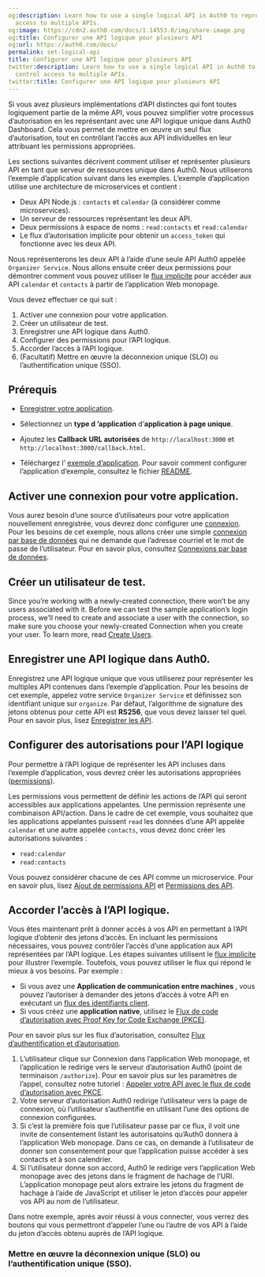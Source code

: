 ```yaml
---
og:description: Learn how to use a single logical API in Auth0 to represent and control
  access to multiple APIs.
og:image: https://cdn2.auth0.com/docs/1.14553.0/img/share-image.png
og:title: Configurer une API logique pour plusieurs API
og:url: https://auth0.com/docs/
permalink: set-logical-api
title: Configurer une API logique pour plusieurs API
twitter:description: Learn how to use a single logical API in Auth0 to represent and
  control access to multiple APIs.
twitter:title: Configurer une API logique pour plusieurs API
---
```


Si vous avez plusieurs implémentations d’API distinctes qui font toutes logiquement partie de la même API, vous pouvez simplifier votre processus d’autorisation en les représentant avec une API logique unique dans Auth0 Dashboard. Cela vous permet de mettre en œuvre un seul flux d’autorisation, tout en contrôlant l’accès aux API individuelles en leur attribuant les permissions appropriées.

Les sections suivantes décrivent comment utiliser et représenter plusieurs API en tant que serveur de ressources unique dans Auth0. Nous utiliserons l’exemple d’application suivant dans les exemples. L’exemple d’application utilise une architecture de microservices et contient :

* Deux API Node.js : `contacts` et `calendar` (à considérer comme microservices).
* Un serveur de ressources représentant les deux API.
* Deux permissions à espace de noms : `read:contacts` et `read:calendar`
* Le flux d’autorisation implicite pour obtenir un `access_token` qui fonctionne avec les deux API.

Nous représenterons les deux API à l’aide d’une seule API Auth0 appelée `Organizer Service`. Nous allons ensuite créer deux permissions pour démontrer comment vous pouvez utiliser le [flux implicite](/login/flows/authorization-code-flow-with-proof-key-for-code-exchange-pkce) pour accéder aux API `calendar` et `contacts` à partir de l’application Web monopage.

Vous devez effectuer ce qui suit :

1. Activer une connexion pour votre application.
2. Créer un utilisateur de test.
3. Enregistrer une API logique dans Auth0.
4. Configurer des permissions pour l’API logique.
5. Accorder l’accès à l’API logique.
6. (Facultatif) Mettre en œuvre la déconnexion unique (SLO) ou l’authentification unique (SSO).

## Prérequis

* [Enregistrer votre application](/get-started/create-apps/single-page-web-apps).

* Sélectionnez un **type d ’application** d’**application à page unique**.
* Ajoutez les **Callback URL autorisées** de `http://localhost:3000` et `http://localhost:3000/callback.html`.
* Téléchargez l’ [exemple d’application](https://github.com/auth0-samples/auth0-api-auth-implicit-sample). Pour savoir comment configurer l’application d’exemple, consultez le fichier [README](https://github.com/auth0-samples/auth0-api-auth-implicit-sample#readme).

## Activer une connexion pour votre application.

Vous aurez besoin d’une source d’utilisateurs pour votre application nouvellement enregistrée, vous devrez donc configurer une [connexion](/connections). Pour les besoins de cet exemple, nous allons créer une simple [connexion par base de données](/connections/database) qui ne demande que l’adresse courriel et le mot de passe de l’utilisateur. Pour en savoir plus, consultez [Connexions par base de données](/applications/set-up-database-connections).

## Créer un utilisateur de test.

Since you’re working with a newly-created connection, there won’t be any users associated with it. Before we can test the sample application’s login process, we’ll need to create and associate a user with the connection, so make sure you choose your newly-created Connection when you create your user. To learn more, read [Create Users](/users/create-users).

## Enregistrer une API logique dans Auth0.

Enregistrez une API logique unique que vous utiliserez pour représenter les multiples API contenues dans l’exemple d’application. Pour les besoins de cet exemple, appelez votre service `Organizer Service` et définissez son identifiant unique sur `organize`. Par défaut, l’algorithme de signature des jetons obtenus pour cette API est **RS256**, que vous devez laisser tel quel. Pour en savoir plus, lisez [Enregistrer les API](/get-started/set-up-apis).

## Configurer des autorisations pour l’API logique

Pour permettre à l’API logique de représenter les API incluses dans l’exemple d’application, vous devrez créer les autorisations appropriées ([permissions](/apis/scopes/api-scopes)).

Les permissions vous permettent de définir les actions de l’API qui seront accessibles aux applications appelantes. Une permission représente une combinaison API/action. Dans le cadre de cet exemple, vous souhaitez que les applications appelantes puissent `read` les données d’une API appelée `calendar` et une autre appelée `contacts`, vous devez donc créer les autorisations suivantes :

* `read:calendar`
* `read:contacts`

Vous pouvez considérer chacune de ces API comme un microservice. Pour en savoir plus, lisez [Ajout de permissions API](/apis/add-api-permissions) et [Permissions des API](/apis/scopes/api-scopes).

## Accorder l’accès à l’API logique.

Vous êtes maintenant prêt à donner accès à vos API en permettant à l’API logique d’obtenir des jetons d’accès. En incluant les permissions nécessaires, vous pouvez contrôler l’accès d’une application aux API représentées par l’API logique. Les étapes suivantes utilisent le [flux implicite](/login/flows/implicit-flow-with-form-post) pour illustrer l’exemple. Toutefois, vous pouvez utiliser le flux qui répond le mieux à vos besoins. Par exemple :

* Si vous avez une **Application de communication entre machines** , vous pouvez l’autoriser à demander des jetons d’accès à votre API en exécutant un [flux des identifiants client](/login/flows/client-credentials-flow).
* Si vous créez une **application native**, utilisez le [Flux de code d’autorisation avec Proof Key for Code Exchange (PKCE)](/login/flows/authorization-code-flow-with-proof-key-for-code-exchange-pkce).

Pour en savoir plus sur les flux d’autorisation, consultez [Flux d’authentification et d’autorisation](/login/flows).

1. L’utilisateur clique sur Connexion dans l’application Web monopage, et l’application le redirige vers le serveur d’autorisation Auth0 (point de terminaison `/authorize`). Pour en savoir plus sur les paramètres de l’appel, consultez notre tutoriel : [Appeler votre API avec le flux de code d’autorisation avec PKCE](/login/flows/call-your-api-using-the-authorization-code-flow-with-pkce).
2. Votre serveur d’autorisation Auth0 redirige l’utilisateur vers la page de connexion, où l’utilisateur s’authentifie en utilisant l’une des options de connexion configurées.
3. Si c’est la première fois que l’utilisateur passe par ce flux, il voit une invite de consentement listant les autorisatoins qu’Auth0 donnera à l’application Web monopage. Dans ce cas, on demande à l’utilisateur de donner son consentement pour que l’application puisse accéder à ses contacts et à son calendrier.
4. Si l’utilisateur donne son accord, Auth0 le redirige vers l’application Web monopage avec des jetons dans le fragment de hachage de l’URI. L’application monopage peut alors extraire les jetons du fragment de hachage à l’aide de JavaScript et utiliser le jeton d’accès pour appeler vos API au nom de l’utilisateur.

Dans notre exemple, après avoir réussi à vous connecter, vous verrez des boutons qui vous permettront d’appeler l’une ou l’autre de vos API à l’aide du jeton d’accès obtenu auprès de l’API logique.

### Mettre en œuvre la déconnexion unique (SLO) ou l’authentification unique (SSO).